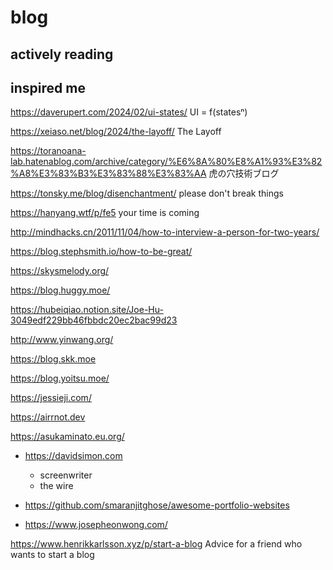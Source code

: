 # blog

## actively reading

## inspired me

https://daverupert.com/2024/02/ui-states/
UI = f(statesⁿ)

https://xeiaso.net/blog/2024/the-layoff/
The Layoff

https://toranoana-lab.hatenablog.com/archive/category/%E6%8A%80%E8%A1%93%E3%82%A8%E3%83%B3%E3%83%88%E3%83%AA
虎の穴技術ブログ

https://tonsky.me/blog/disenchantment/
please don't break things

https://hanyang.wtf/p/fe5
your time is coming

http://mindhacks.cn/2011/11/04/how-to-interview-a-person-for-two-years/

https://blog.stephsmith.io/how-to-be-great/

https://skysmelody.org/

https://blog.huggy.moe/

https://hubeiqiao.notion.site/Joe-Hu-3049edf229bb46fbbdc20ec2bac99d23

http://www.yinwang.org/

https://blog.skk.moe

https://blog.yoitsu.moe/

https://jessieji.com/

https://airrnot.dev

https://asukaminato.eu.org/

- https://davidsimon.com

  - screenwriter
  - the wire

- https://github.com/smaranjitghose/awesome-portfolio-websites

- https://www.josepheonwong.com/

https://www.henrikkarlsson.xyz/p/start-a-blog
Advice for a friend who wants to start a blog

